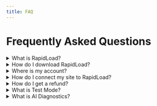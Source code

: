```yaml
---
title: FAQ
---
```


# Frequently Asked Questions

<style jsx global>{`
  .faq-item {
    font-size: 17px;
    font-weight: 600;
    flex-direction: row-reverse;
    justify-content: space-between;
    margin-left: 15px;
    margin-right: 7px;
  }
.faq-answer {
    font-size: 15px;


    font-weight: normal;
    padding-left: 18px;
    padding-right: 18px;
`}</style>


<details>
  <summary className="faq-item">What is RapidLoad?</summary>
  <p className="faq-answer">RapidLoad is a WordPress plugin designed to optimize your website's speed by removing unused CSS, minifying files, enabling caching, serving assets through a CDN, and more. It helps improve your Core Web Vitals and overall performance.</p>
</details>

<details>
  <summary className="faq-item">How do I download RapidLoad?</summary>
  <p className="faq-answer">You can download RapidLoad from your account dashboard after purchasing a license. If you’re a new user, visit our website, sign up, and follow the installation instructions provided. [learn more](/getting-started/installation)</p>
</details>

<details>
  <summary className="faq-item">Where is my account?</summary>
  <p className="faq-answer">You can access your account by logging into [app.rapidload.io](https://app.rapidload.io/auth/sign-in). If you have trouble finding it, check your email for the sign-up confirmation or reset your password if needed.</p>
</details>

<details>
  <summary className="faq-item">How do I connect my site to RapidLoad?</summary>
  <p className="faq-answer">After installing the plugin, to activate it can either
  enter your license key or use the auto-activation feature. Once connected, you can configure optimization 
  settings directly from your WordPress dashboard.</p>
</details>

<details>
  <summary className="faq-item">How do I get a refund?</summary>
  <p className="faq-answer">RapidLoad offers a refund policy based on specific conditions. If you’re eligible for a refund, you can request one through your account dashboard or by contacting our support team.</p>
</details>

<details>
  <summary className="faq-item">What is Test Mode?</summary>
  <p className="faq-answer">Test Mode allows you to preview how RapidLoad optimizations will affect your website before applying them live. This helps you fine-tune settings and ensure compatibility without impacting visitors.</p>
</details>

<details>
  <summary className="faq-item">What is AI Diagnostics?</summary>
  <p className="faq-answer">AI Diagnostics is a feature in RapidLoad that analyzes your website’s performance issues and provides automated recommendations to enhance speed and efficiency. It helps identify bottlenecks and suggests optimizations tailored to your site.</p>
</details>
